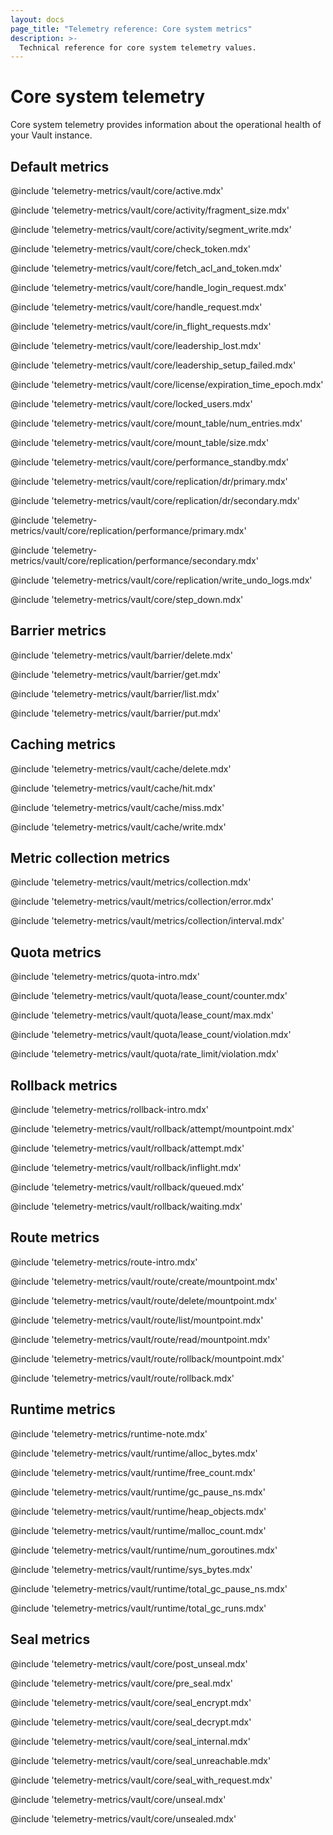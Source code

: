 ```yaml
---
layout: docs
page_title: "Telemetry reference: Core system metrics"
description: >-
  Technical reference for core system telemetry values.
---
```


# Core system telemetry

Core system telemetry provides information about the operational health of your
Vault instance.

## Default metrics

@include 'telemetry-metrics/vault/core/active.mdx'

@include 'telemetry-metrics/vault/core/activity/fragment_size.mdx'

@include 'telemetry-metrics/vault/core/activity/segment_write.mdx'

@include 'telemetry-metrics/vault/core/check_token.mdx'

@include 'telemetry-metrics/vault/core/fetch_acl_and_token.mdx'

@include 'telemetry-metrics/vault/core/handle_login_request.mdx'

@include 'telemetry-metrics/vault/core/handle_request.mdx'

@include 'telemetry-metrics/vault/core/in_flight_requests.mdx'

@include 'telemetry-metrics/vault/core/leadership_lost.mdx'

@include 'telemetry-metrics/vault/core/leadership_setup_failed.mdx'

@include 'telemetry-metrics/vault/core/license/expiration_time_epoch.mdx'

@include 'telemetry-metrics/vault/core/locked_users.mdx'

@include 'telemetry-metrics/vault/core/mount_table/num_entries.mdx'

@include 'telemetry-metrics/vault/core/mount_table/size.mdx'

@include 'telemetry-metrics/vault/core/performance_standby.mdx'

@include 'telemetry-metrics/vault/core/replication/dr/primary.mdx'

@include 'telemetry-metrics/vault/core/replication/dr/secondary.mdx'

@include 'telemetry-metrics/vault/core/replication/performance/primary.mdx'

@include 'telemetry-metrics/vault/core/replication/performance/secondary.mdx'

@include 'telemetry-metrics/vault/core/replication/write_undo_logs.mdx'

@include 'telemetry-metrics/vault/core/step_down.mdx'

## Barrier metrics

@include 'telemetry-metrics/vault/barrier/delete.mdx'

@include 'telemetry-metrics/vault/barrier/get.mdx'

@include 'telemetry-metrics/vault/barrier/list.mdx'

@include 'telemetry-metrics/vault/barrier/put.mdx'

## Caching metrics

@include 'telemetry-metrics/vault/cache/delete.mdx'

@include 'telemetry-metrics/vault/cache/hit.mdx'

@include 'telemetry-metrics/vault/cache/miss.mdx'

@include 'telemetry-metrics/vault/cache/write.mdx'

## Metric collection metrics

@include 'telemetry-metrics/vault/metrics/collection.mdx'

@include 'telemetry-metrics/vault/metrics/collection/error.mdx'

@include 'telemetry-metrics/vault/metrics/collection/interval.mdx'

## Quota metrics

@include 'telemetry-metrics/quota-intro.mdx'

@include 'telemetry-metrics/vault/quota/lease_count/counter.mdx'

@include 'telemetry-metrics/vault/quota/lease_count/max.mdx'

@include 'telemetry-metrics/vault/quota/lease_count/violation.mdx'

@include 'telemetry-metrics/vault/quota/rate_limit/violation.mdx'

## Rollback metrics

@include 'telemetry-metrics/rollback-intro.mdx'

@include 'telemetry-metrics/vault/rollback/attempt/mountpoint.mdx'

@include 'telemetry-metrics/vault/rollback/attempt.mdx'

@include 'telemetry-metrics/vault/rollback/inflight.mdx'

@include 'telemetry-metrics/vault/rollback/queued.mdx'

@include 'telemetry-metrics/vault/rollback/waiting.mdx'

## Route metrics

@include 'telemetry-metrics/route-intro.mdx'

@include 'telemetry-metrics/vault/route/create/mountpoint.mdx'

@include 'telemetry-metrics/vault/route/delete/mountpoint.mdx'

@include 'telemetry-metrics/vault/route/list/mountpoint.mdx'

@include 'telemetry-metrics/vault/route/read/mountpoint.mdx'

@include 'telemetry-metrics/vault/route/rollback/mountpoint.mdx'

@include 'telemetry-metrics/vault/route/rollback.mdx'

## Runtime metrics

@include 'telemetry-metrics/runtime-note.mdx'

@include 'telemetry-metrics/vault/runtime/alloc_bytes.mdx'

@include 'telemetry-metrics/vault/runtime/free_count.mdx'

@include 'telemetry-metrics/vault/runtime/gc_pause_ns.mdx'

@include 'telemetry-metrics/vault/runtime/heap_objects.mdx'

@include 'telemetry-metrics/vault/runtime/malloc_count.mdx'

@include 'telemetry-metrics/vault/runtime/num_goroutines.mdx'

@include 'telemetry-metrics/vault/runtime/sys_bytes.mdx'

@include 'telemetry-metrics/vault/runtime/total_gc_pause_ns.mdx'

@include 'telemetry-metrics/vault/runtime/total_gc_runs.mdx'

## Seal metrics

@include 'telemetry-metrics/vault/core/post_unseal.mdx'

@include 'telemetry-metrics/vault/core/pre_seal.mdx'

@include 'telemetry-metrics/vault/core/seal_encrypt.mdx'

@include 'telemetry-metrics/vault/core/seal_decrypt.mdx'

@include 'telemetry-metrics/vault/core/seal_internal.mdx'

@include 'telemetry-metrics/vault/core/seal_unreachable.mdx'

@include 'telemetry-metrics/vault/core/seal_with_request.mdx'

@include 'telemetry-metrics/vault/core/unseal.mdx'

@include 'telemetry-metrics/vault/core/unsealed.mdx'
